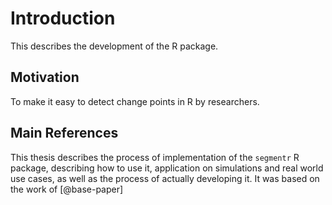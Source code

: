 # Introduction

This describes the development of the R package.

## Motivation

To make it easy to detect change points in R by researchers.

## Main References

This thesis describes the process of implementation of the `segmentr` R package, describing how to use it, application on simulations and real world use cases, as well as the process of actually developing it. It was based on the work of [@base-paper]